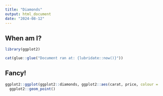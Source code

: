 ```yaml
---
title: "Diamonds"
output: html_document
date: "2024-08-12"
---
```


## When am I?
```r

library(ggplot2)
```

```r
cat(glue::glue("Document ran at: {lubridate::now()}"))
```

## Fancy!

```r
ggplot2::ggplot(ggplot2::diamonds, ggplot2::aes(carat, price, colour = clarity)) + 
  ggplot2::geom_point()
```


